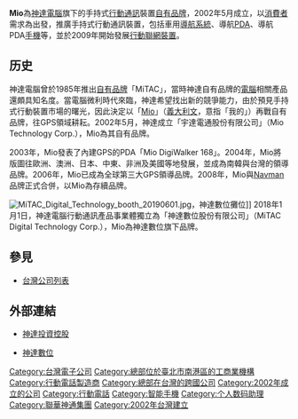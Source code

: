 {{advert|time=2013-06-27T06:42:39+00:00}}
{{unreferenced|time=2013-06-27T06:42:39+00:00}}
{{Infobox_Company |
  company_name   = 神達數-{}-位股份有限公司|
  company_name_en= MiTAC Digital Technology Corp.|
  company_logo   = [[File:Mio_logo.svg|180px]]|
  num_employees  =  |
  foundation     = 2018年1月1日 |
  location       = {{ROC-TW}}<br>[[台北市|台北市]][[南港區|南港區]]南港路一段209號B棟 |
  slogan = all about you |
  parent = [[神達電腦|神達電腦]] |
  homepage       = [http://www.mio.com/ www.mio.com]
}}
'''Mio'''為[[神達電腦|神達電腦]]旗下的手持式[[行動通訊|行動通訊]]裝置[[自有品牌|自有品牌]]，2002年5月成立，以[[消費者|消費者]]需求為出發，推廣手持式行動通訊裝置，包括車用[[導航系統|導航系統]]、導航[[个人数码助理|PDA]]、導航PDA[[手機|手機]]等，並於2009年開始發展[[行動聯網裝置|行動聯網裝置]]。

== 历史 ==
神達電腦曾於1985年推出[[自有品牌|自有品牌]]「MiTAC」，當時神達自有品牌的[[電腦|電腦]]相關產品還頗具知名度。當電腦微利時代來臨，神達希望找出新的競爭能力，由於預見手持式行動裝置市場的曙光，因此決定以「[[Mio|Mio]]」（[[義大利文|義大利文]]，意指「我的」）再戰自有品牌，往GPS領域耕耘。2002年5月，神達成立「宇達電通股份有限公司」（Mio Technology Corp.），Mio為其自有品牌。

2003年，Mio發表了{{fact|全球第一款}}內建GPS的PDA「Mio DigiWalker 168」。2004年，Mio將版圖往歐洲、澳洲、日本、中東、非洲及美國等地發展，並成為南韓與台灣的領導品牌。2006年，Mio已成為全球第三大GPS領導品牌。2008年，Mio與[[Navman|Navman]]品牌正式合併，以Mio為存續品牌。

[[File:MiTAC_Digital_Technology_booth_20190601.jpg|thumb]]，神達數位攤位]]
2018年1月1日，神達電腦行動通訊產品事業體獨立為「神達數位股份有限公司」（MiTAC Digital Technology Corp.），Mio為神達數位旗下品牌。

== 參見 ==
* [[台灣公司列表|台灣公司列表]]

== 外部連結 ==
* {{zh-tw}}[http://www.mic.com.tw/ 神達投資控股] {{Wayback|url=http://www.mic.com.tw/ |date=20190422064930 }}
* {{zh-tw}}[http://www.mio.com.tw/ 神達數位] {{Wayback|url=http://www.mio.com.tw/ |date=20081218100029 }}

[[Category:台灣電子公司|Category:台灣電子公司]]
[[Category:總部位於臺北市南港區的工商業機構|Category:總部位於臺北市南港區的工商業機構]]
[[Category:行動電話製造商|Category:行動電話製造商]]
[[Category:總部在台灣的跨國公司|Category:總部在台灣的跨國公司]]
[[Category:2002年成立的公司|Category:2002年成立的公司]]
[[Category:行動電話|Category:行動電話]]
[[Category:智能手機|Category:智能手機]]
[[Category:个人数码助理|Category:个人数码助理]]
[[Category:聯華神通集團|Category:聯華神通集團]]
[[Category:2002年台灣建立|Category:2002年台灣建立]]